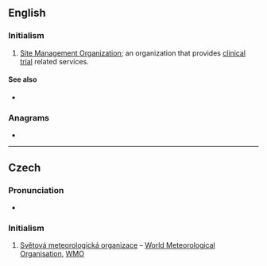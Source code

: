 {{also|smo}}
==English==

===Initialism===
{{rfc-header|Initialism}}
{{head|en|initialism}}

# [[Site Management Organization]]; an organization that provides [[clinical trial]] related services.

====See also====
* {{projectlink|wikipedia|Site management organization}}

===Anagrams===
* {{anagrams|en|MOS|OMS|Som.|mos|mos'|oms|osm|som|som'}}

----

==Czech==

===Pronunciation===
* {{audio|Cs-SMO.ogg|Audio|lang=cs}}

===Initialism===
{{rfc-header|Initialism}}
{{head|cs|initialism}}

# [[Světová meteorologická organizace]] – [[World Meteorological Organisation]], [[WMO]]